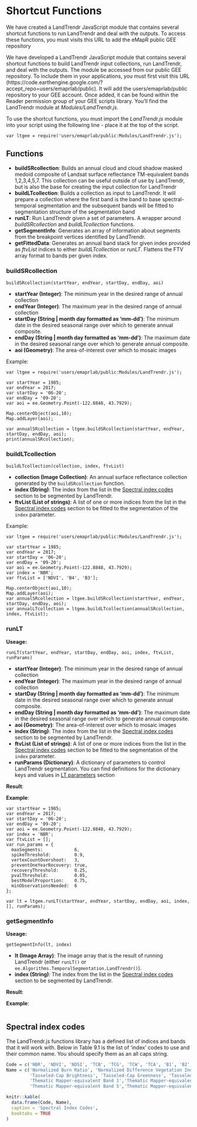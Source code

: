 # Shortcut Functions

We have created a LandTrendr JavaScript module that contains several shortcut functions to run LandTrendr and deal with the outputs. To access these functions, you must visits this URL to add the eMapR public GEE repository 

We have developed a LandTrendr JavaScript module that contains several shortcut functions to build LandTrendr input collections, run LandTrendr, and deal with the outputs. The module be accessed from our public GEE repository. To include them in your applications, you must first visit this URL (https://code.earthengine.google.com/?accept_repo=users/emaprlab/public). It will add the users/emaprlab/public repository to your GEE account. Once added, it can be found within the Reader permission group of your GEE scripts library. You'll find the LandTrendr module at *Modules/LandTrendr.js*.

To use the shortcut functions, you must import the *LandTrendr.js* module into your script using the following line - place it at the top of the script. 

```
var ltgee = require('users/emaprlab/public:Modules/LandTrendr.js');
```

## Functions

+ **buildSRcollection**: Builds an annual cloud and cloud shadow masked medoid composite of Landsat surface reflectance TM-equivalent bands 1,2,3,4,5,7. This collection can be useful outside of use by LandTrendr, but is also the base for creating the input collection for LandTrendr
+ **buildLTcollection**: Builds a collection as input to LandTrendr. It will prepare a collection where the first band is the band to base spectral-temporal segmentation and the subsequent bands will be fitted to segmentation structure of the segmentation band 
+ **runLT**: Run LandTrendr given a set of parameters. A wrapper around *buildSRcollection* and *buildLTcollection* functions.
+ **getSegmentInfo**: Generates an array of information about segments from the breakpoint vertices identified by LandTrendr.
+ **getFittedData**: Generates an annual band stack for given index provided as *ftvList* indices to either *buildLTcollection* or *runLT*. Flattens the FTV array format to bands per given index.

### buildSRcollection

`buildSRcollection(startYear, endYear, startDay, endDay, aoi)`

+ **startYear (Integer)**: The minimum year in the desired range of annual collection
+ **endYear (Integer)**: The maximum year in the desired range of annual collection
+ **startDay (String | month day formatted as 'mm-dd')**: The minimum date in the desired seasonal range over which to generate annual composite.
+ **endDay (String | month day formatted as 'mm-dd')**: The maximum date in the desired seasonal range over which to generate annual composite.
+ **aoi (Geometry)**: The area-of-interest over which to mosaic images

Example:
```
var ltgee = require('users/emaprlab/public:Modules/LandTrendr.js');

var startYear = 1985;
var endYear = 2017;
var startDay = '06-20';
var endDay = '09-20';
var aoi = ee.Geometry.Point(-122.8848, 43.7929);

Map.centerObject(aoi,10);
Map.addLayer(aoi);

var annualSRcollection = ltgee.buildSRcollection(startYear, endYear, startDay, endDay, aoi);
print(annualSRcollection);
```

### buildLTcollection

`buildLTcollection(collection, index, ftvList)`

+ **collection (Image Collection)**: An annual surface reflectance collection generated by the `buildSRcollection` function. 
+ **index (String)**: The index from the list in the [Spectral index codes] section to be segmented by LandTrendr.
+ **ftvList (List of strings)**: A list of one or more indices from the list in the [Spectral index codes] section to be fitted to the segmentation of the `index` parameter.

Example:
```
var ltgee = require('users/emaprlab/public:Modules/LandTrendr.js');

var startYear = 1985;
var endYear = 2017;
var startDay = '06-20';
var endDay = '09-20';
var aoi = ee.Geometry.Point(-122.8848, 43.7929);
var index = 'NBR';
var ftvList = ['NDVI', 'B4', 'B3'];

Map.centerObject(aoi,10);
Map.addLayer(aoi);
var annualSRcollection = ltgee.buildSRcollection(startYear, endYear, startDay, endDay, aoi);
var annualLTcollection = ltgee.buildLTcollection(annualSRcollection, index, ftvList);
```


### runLT

**Useage:**



`runLT(startYear, endYear, startDay, endDay, aoi, index, ftvList, runParams)`

+ **startYear (Integer)**: The minimum year in the desired range of annual collection
+ **endYear (Integer)**: The maximum year in the desired range of annual collection
+ **startDay (String | month day formatted as 'mm-dd')**: The minimum date in the desired seasonal range over which to generate annual composite.
+ **endDay (String | month day formatted as 'mm-dd')**: The maximum date in the desired seasonal range over which to generate annual composite.
+ **aoi (Geometry)**: The area-of-interest over which to mosaic images
+ **index (String)**: The index from the list in the [Spectral index codes] section to be segmented by LandTrendr.
+ **ftvList (List of strings)**: A list of one or more indices from the list in the [Spectral index codes] section to be fitted to the segmentation of the `index` parameter.
+ **runParams (Dictionary)**: A dictionary of parameters to control LandTrendr segmentation. You can find definitions for the dictionary keys and values in [LT parameters](./lt-gee-requirements.html#lt-parameters) section 


**Result**:


**Example**:
```
var startYear = 1985;
var endYear = 2017;
var startDay = '06-20';
var endDay = '09-20';
var aoi = ee.Geometry.Point(-122.8848, 43.7929);
var index = 'NBR';
var ftvList = [];
var run_params = { 
  maxSegments:            6,
  spikeThreshold:         0.9,
  vertexCountOvershoot:   3,
  preventOneYearRecovery: true,
  recoveryThreshold:      0.25,
  pvalThreshold:          0.05,
  bestModelProportion:    0.75,
  minObservationsNeeded:  6
};

var lt = ltgee.runLT(startYear, endYear, startDay, endDay, aoi, index, [], runParams);
```





### getSegmentInfo

**Useage:**

`getSegmentInfo(lt, index)`

+ **lt (Image Array)**: The image array that is the result of running LandTrendr (either `runLT()` or `ee.Algorithms.TemporalSegmentation.LandTrendr()`). 
+ **index (String)**: The index from the list in the [Spectral index codes] section to be segmented by LandTrendr.

**Result**:

**Example**:
```

```




## Spectral index codes 

The LandTrendr.js functions library has a defined list of indices and bands that it will work with. Below in Table 9.1 is the list of 'index' codes to use and their common name. You should specify them as an all caps string.


```r
Code = c('NBR', 'NDVI', 'NDSI', 'TCB', 'TCG', 'TCW', 'TCA', 'B1', 'B2', 'B3', 'B4', 'B5', 'B7')
Name = c('Normalized Burn Ratio', 'Normalized Difference Vegetation Index', 'Normalized Different Snow Index',
         'Tasseled-Cap Brightness', 'Tasseled-Cap Greenness', 'Tasseled-Cap Wetness', 'Tasseled-Cap Angle',
         'Thematic Mapper-equivalent Band 1','Thematic Mapper-equivalent Band 2','Thematic Mapper-equivalent Band 3','Thematic Mapper-equivalent Band 4',
         'Thematic Mapper-equivalent Band 5','Thematic Mapper-equivalent Band 7')

```




```r
knitr::kable(
  data.frame(Code, Name), 
  caption = 'Spectral Index Codes',
  booktabs = TRUE
)
```





